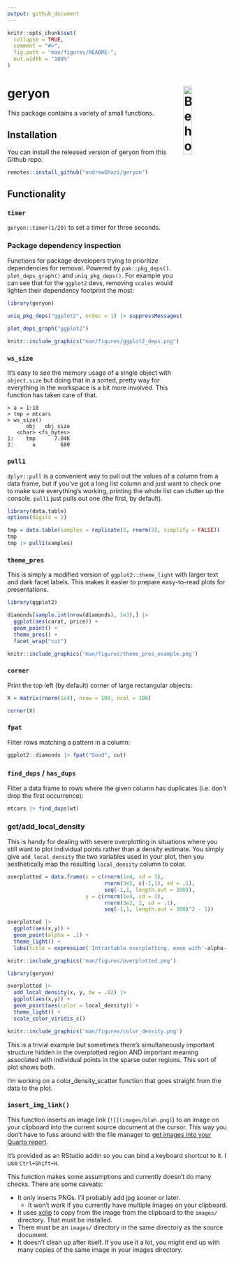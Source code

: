 ```yaml
---
output: github_document
---
```


<!-- README.md is generated from README.Rmd. Please edit that file -->

```r
knitr::opts_chunk$set(
  collapse = TRUE,
  comment = "#>",
  fig.path = "man/figures/README-",
  out.width = "100%"
)
```

# geryon <img src="man/figures/logo.png" align="right" title="Behold the one whose stench fills all the world!" width = "20%"/>

<!-- badges: start -->
<!-- [![Lifecycle: experimental](https://img.shields.io/badge/lifecycle-experimental-orange.svg)](https://www.tidyverse.org/lifecycle/#experimental)
<!-- [![CRAN status](https://www.r-pkg.org/badges/version/geryon)](https://CRAN.R-project.org/package=geryon)
<!-- badges: end -->

This package contains a variety of small functions.

## Installation

You can install the released version of geryon from this Github repo.

```r
remotes::install_github("andrewGhazi/geryon")
```

## Functionality

### `timer`

`geryon::timer(1/20)` to set a timer for three seconds. 

### Package dependency inspection

Functions for package developers trying to prioritize dependencies for removal. Powered by `pak::pkg_deps()`. `plot_deps_graph()` and `uniq_pkg_deps()`. For example you can see that for the `ggplot2` devs, removing `scales` would lighten their dependency footprint the most:

```r
library(geryon)

uniq_pkg_deps("ggplot2", order = 1) |> suppressMessages()
```

```r
plot_deps_graph("ggplot2")
```


```r
knitr::include_graphics("man/figures/ggplot2_deps.png")
```

### `ws_size`

It's easy to see the memory usage of a single object with `object.size` but doing that in a sorted, pretty way for everything in the workspace is a bit more involved. This function has taken care of that. 

```
> a = 1:10
> tmp = mtcars
> ws_size()
      obj   obj_size
   <char> <fs_bytes>
1:    tmp      7.04K
2:      a        680
```

### `pull1`

`dplyr::pull` is a convenient way to pull out the values of a column from a data frame, but if you've got a long list column and just want to check one to make sure everything's working, printing the whole list can clutter up the console. `pull1` just pulls out one (the first, by default). 

```r
library(data.table)
options(digits = 2)

tmp = data.table(samples = replicate(3, rnorm(3), simplify = FALSE)) 
tmp
tmp |> pull1(samples)
```

### `theme_pres`

This is simply a modified version of `ggplot2::theme_light` with larger text and dark facet labels. This makes it easier to prepare easy-to-read plots for presentations.

```r
library(ggplot2)

diamonds[sample.int(nrow(diamonds), 1e3),] |>
  ggplot(aes(carat, price)) +
  geom_point() +
  theme_pres() +
  facet_wrap("cut")
```

```r
knitr::include_graphics('man/figures/theme_pres_example.png')
```

### `corner`

Print the top left (by default) corner of large rectangular objects:

```r
X = matrix(rnorm(1e4), nrow = 100, ncol = 100)

corner(X)
```

### `fpat`

Filter rows matching a pattern in a column:

```r
ggplot2::diamonds |> fpat("Good", cut)
```

### `find_dups` / `has_dups`

Filter a data frame to rows where the given column has duplicates (i.e. don't drop the first occurrence):

```r
mtcars |> find_dups(wt)
```


### get/add_local_density

This is handy for dealing with severe overplotting in situations where you still want to plot individual points rather than a density estimate. You simply give `add_local_density` the two variables used in your plot, then you aesthetically map the resulting `local_density` column to color.

```r
overplotted = data.frame(x = c(rnorm(1e4, sd = 3), 
                               rnorm(3e2, c(-1,1), sd = .1), 
                               seq(-1,1, length.out = 300)),
                         y = c(rnorm(1e4, sd = 3), 
                               rnorm(3e2, 2, sd = .1), 
                               seq(-1,1, length.out = 300)^2 - 1))

overplotted |> 
  ggplot(aes(x,y)) +
  geom_point(alpha = .1) + 
  theme_light() + 
  labs(title = expression('Intractable overplotting, even with'~alpha~' = 0.1'))
```
```r
knitr::include_graphics('man/figures/overplotted.png')
```

```r
library(geryon)

overplotted |> 
  add_local_density(x, y, bw = .02) |> 
  ggplot(aes(x,y)) +
  geom_point(aes(color = local_density)) + 
  theme_light() + 
  scale_color_viridis_c()  
```
```r
knitr::include_graphics('man/figures/color_density.png')
```

This is a trivial example but sometimes there's simultaneously important structure hidden in the overplotted region AND important meaning associated with individual points in the sparse outer regions. This sort of plot shows both.

I'm working on a color_density_scatter function that goes straight from the data to the plot.

### `insert_img_link()`

This function inserts an image link (`![](images/blah.png)`) to an image on your clipboard into the current source document at the cursor. This way you don't have to fuss around with the file manager to [get images into your Quarto report](https://quarto.org/docs/authoring/figures.html).

It's provided as an RStudio addin so you can bind a keyboard shortcut to it. I use `Ctrl+Shift+H`.

This function makes some assumptions and currently doesn't do many checks. There are some caveats: 

* It only inserts PNGs. I'll probably add jpg sooner or later.
  * It won't work if you currently have multiple images on your clipboard.
* It uses [xclip](https://www.mankier.com/1/xclip#) to copy from the image from the clipboard to the `images/` directory. That must be installed.
* There must be an `images/` directory in the same directory as the source document.
* It doesn't clean up after itself. If you use it a lot, you might end up with many copies of the same image in your images directory.
